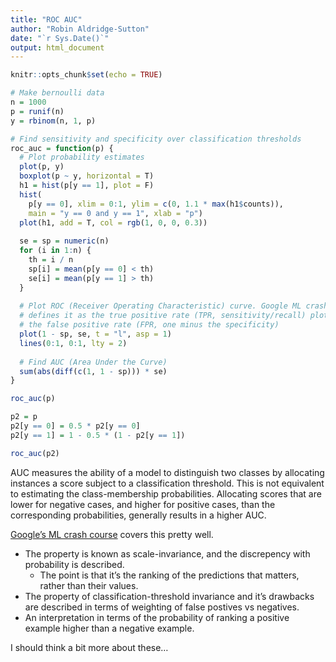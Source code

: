 ```yaml
---
title: "ROC AUC"
author: "Robin Aldridge-Sutton"
date: "`r Sys.Date()`"
output: html_document
---
```


```r
knitr::opts_chunk$set(echo = TRUE)
```

```r
# Make bernoulli data
n = 1000
p = runif(n)
y = rbinom(n, 1, p)

# Find sensitivity and specificity over classification thresholds
roc_auc = function(p) {
  # Plot probability estimates
  plot(p, y)
  boxplot(p ~ y, horizontal = T)
  h1 = hist(p[y == 1], plot = F)
  hist(
    p[y == 0], xlim = 0:1, ylim = c(0, 1.1 * max(h1$counts)),
    main = "y == 0 and y == 1", xlab = "p")
  plot(h1, add = T, col = rgb(1, 0, 0, 0.3))
  
  se = sp = numeric(n)
  for (i in 1:n) {
    th = i / n
    sp[i] = mean(p[y == 0] < th)
    se[i] = mean(p[y == 1] > th)
  }
  
  # Plot ROC (Receiver Operating Characteristic) curve. Google ML crash course
  # defines it as the true positive rate (TPR, sensitivity/recall) plotted over
  # the false positive rate (FPR, one minus the specificity)
  plot(1 - sp, se, t = "l", asp = 1)
  lines(0:1, 0:1, lty = 2)
  
  # Find AUC (Area Under the Curve)
  sum(abs(diff(c(1, 1 - sp))) * se)
}

roc_auc(p)
```

```r
p2 = p
p2[y == 0] = 0.5 * p2[y == 0]
p2[y == 1] = 1 - 0.5 * (1 - p2[y == 1])

roc_auc(p2)
```

AUC measures the ability of a model to distinguish two classes by allocating instances a score subject to a classification threshold. This is not equivalent to estimating the class-membership probabilities. Allocating scores that are lower for negative cases, and higher for positive cases, than the corresponding probabilities, generally results in a higher AUC.

[Google's ML crash course](https://developers.google.com/machine-learning/crash-course/classification/roc-and-auc) covers this pretty well. 

- The property is known as scale-invariance, and the discrepency with probability is described. 
    - The point is that it's the ranking of the predictions that matters, rather than their values.
- The property of classification-threshold invariance and it's drawbacks are described in terms of weighting of false postives vs negatives.
- An interpretation in terms of the probability of ranking a positive example higher than a negative example.

I should think a bit more about these... 
